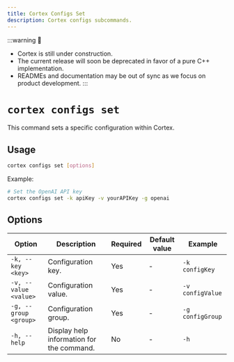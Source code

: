 ```yaml
---
title: Cortex Configs Set
description: Cortex configs subcommands.
---
```


:::warning
🚧
- Cortex is still under construction.
- The current release will soon be deprecated in favor of a pure C++ implementation.
- READMEs and documentation may be out of sync as we focus on product development.
:::

# `cortex configs set`

This command sets a specific configuration within Cortex.



## Usage

```bash
cortex configs set [options]
```

Example:
```bash
# Set the OpenAI API key
cortex configs set -k apiKey -v yourAPIKey -g openai
```

## Options

| Option                | Description                         | Required | Default value | Example          |
|-----------------------|-------------------------------------|----------|---------------|------------------|
| `-k, --key <key>`     | Configuration key.                   | Yes      | -             | `-k configKey`   |
| `-v, --value <value>` | Configuration value.                 | Yes      | -             | `-v configValue` |
| `-g, --group <group>` | Configuration group.                 | Yes       | -             | `-g configGroup` |
| `-h, --help`          | Display help information for the command.            | No       | -             | `-h`             |


